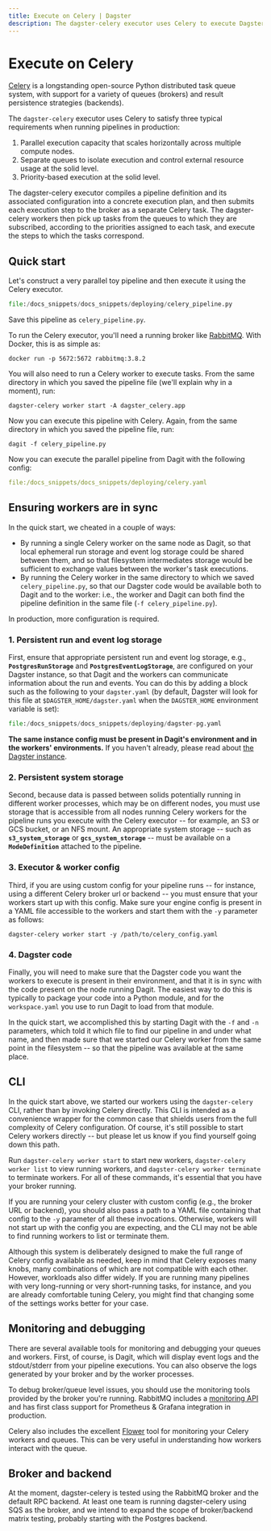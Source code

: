 ```yaml
---
title: Execute on Celery | Dagster
description: The dagster-celery executor uses Celery to execute Dagster solids.
---
```


# Execute on Celery

[Celery](http://www.celeryproject.org/) is a longstanding open-source
Python distributed task queue system, with support for a variety of
queues (brokers) and result persistence strategies (backends).

The `dagster-celery` executor uses Celery to satisfy three typical
requirements when running pipelines in production:

1.  Parallel execution capacity that scales horizontally across multiple
    compute nodes.
2.  Separate queues to isolate execution and control external resource
    usage at the solid level.
3.  Priority-based execution at the solid level.

The dagster-celery executor compiles a pipeline definition and its
associated configuration into a concrete execution plan, and then
submits each execution step to the broker as a separate Celery task. The
dagster-celery workers then pick up tasks from the queues to which they
are subscribed, according to the priorities assigned to each task, and
execute the steps to which the tasks correspond.

## Quick start

Let's construct a very parallel toy pipeline and then execute it using
the Celery executor.

```python literalinclude caption=celery_pipeline.py
file:/docs_snippets/docs_snippets/deploying/celery_pipeline.py
```

Save this pipeline as `celery_pipeline.py`.

To run the Celery executor, you'll need a running broker like
[RabbitMQ](https://www.rabbitmq.com/). With Docker, this is as simple
as:

```shell
docker run -p 5672:5672 rabbitmq:3.8.2
```

You will also need to run a Celery worker to execute tasks. From the
same directory in which you saved the pipeline file (we'll explain why
in a moment), run:

```shell
dagster-celery worker start -A dagster_celery.app
```

Now you can execute this pipeline with Celery. Again, from the same
directory in which you saved the pipeline file, run:

```shell
dagit -f celery_pipeline.py
```

Now you can execute the parallel pipeline from Dagit with the following
config:

```yaml literalinclude caption=celery.yaml
file:/docs_snippets/docs_snippets/deploying/celery.yaml
```

## Ensuring workers are in sync

In the quick start, we cheated in a couple of ways:

- By running a single Celery worker on the same node as Dagit, so that
  local ephemeral run storage and event log storage could be shared
  between them, and so that filesystem intermediates storage would be
  sufficient to exchange values between the worker's task executions.
- By running the Celery worker in the same directory to which we saved
  `celery_pipeline.py`, so that our Dagster code would be available
  both to Dagit and to the worker: i.e., the worker and Dagit can both
  find the pipeline definition in the same file
  (`-f celery_pipeline.py`).

In production, more configuration is required.

### 1. Persistent run and event log storage

First, ensure that appropriate persistent run and event log storage,
e.g., **`PostgresRunStorage`** and **`PostgresEventLogStorage`**,
are configured on your Dagster instance, so that Dagit
and the workers can communicate information about the run and events.
You can do this by adding a block such as the following to your
`dagster.yaml` (by default, Dagster will look for this file at
`$DAGSTER_HOME/dagster.yaml` when the `DAGSTER_HOME` environment
variable is set):

```python literalinclude caption=dagster-pg.yaml
file:/docs_snippets/docs_snippets/deploying/dagster-pg.yaml
```

**The same instance config must be present in Dagit's environment and
in the workers' environments.** If you haven't already, please read
about [the Dagster instance](/overview/instances/dagster-instance).

### 2. Persistent system storage

Second, because data is passed between solids potentially running in
different worker processes, which may be on different nodes, you must
use storage that is accessible from all nodes running Celery workers for
the pipeline runs you execute with the Celery executor -- for example,
an S3 or GCS bucket, or an NFS mount. An appropriate system storage --
such as **`s3_system_storage`** or **`gcs_system_storage`** -- must be available on a **`ModeDefinition`** attached
to the pipeline.

### 3. Executor & worker config

Third, if you are using custom config for your pipeline runs -- for
instance, using a different Celery broker url or backend -- you must
ensure that your workers start up with this config. Make sure your
engine config is present in a YAML file accessible to the workers and
start them with the `-y` parameter as follows:

```shell
dagster-celery worker start -y /path/to/celery_config.yaml
```

### 4. Dagster code

Finally, you will need to make sure that the Dagster code you want the
workers to execute is present in their environment, and that it is in
sync with the code present on the node running Dagit. The easiest way to
do this is typically to package your code into a Python module, and for
the `workspace.yaml` you use to run Dagit to load from that module.

In the quick start, we accomplished this by starting Dagit with the `-f`
and `-n` parameters, which told it which file to find our pipeline in
and under what name, and then made sure that we started our Celery
worker from the same point in the filesystem -- so that the pipeline
was available at the same place.

## CLI

In the quick start above, we started our workers using the
`dagster-celery` CLI, rather than by invoking Celery directly. This CLI
is intended as a convenience wrapper for the common case that shields
users from the full complexity of Celery configuration. Of course, it's
still possible to start Celery workers directly -- but please let us
know if you find yourself going down this path.

Run `dagster-celery worker start` to start new workers,
`dagster-celery worker list` to view running workers, and
`dagster-celery worker terminate` to terminate workers. For all of these
commands, it's essential that you have your broker running.

If you are running your celery cluster with custom config (e.g., the
broker URL or backend), you should also pass a path to a YAML file
containing that config to the `-y` parameter of all these invocations.
Otherwise, workers will not start up with the config you are expecting,
and the CLI may not be able to find running workers to list or terminate
them.

Although this system is deliberately designed to make the full range of
Celery config available as needed, keep in mind that Celery exposes many
knobs, many combinations of which are not compatible with each other.
However, workloads also differ widely. If you are running many
pipelines with very long-running or very short-running tasks, for
instance, and you are already comfortable tuning Celery, you might find
that changing some of the settings works better for your case.

## Monitoring and debugging

There are several available tools for monitoring and debugging your
queues and workers. First, of course, is Dagit, which will display event
logs and the stdout/stderr from your pipeline executions. You can also
observe the logs generated by your broker and by the worker processes.

To debug broker/queue level issues, you should use the monitoring tools
provided by the broker you're running. RabbitMQ includes a [monitoring
API](https://www.rabbitmq.com/monitoring.html) and has first class
support for Prometheus & Grafana integration in production.

Celery also includes the excellent
[Flower](https://flower.readthedocs.io/en/latest/) tool for monitoring
your Celery workers and queues. This can be very useful in understanding
how workers interact with the queue.

## Broker and backend

At the moment, dagster-celery is tested using the RabbitMQ broker and
the default RPC backend. At least one team is running dagster-celery
using SQS as the broker, and we intend to expand the scope of
broker/backend matrix testing, probably starting with the Postgres
backend.
